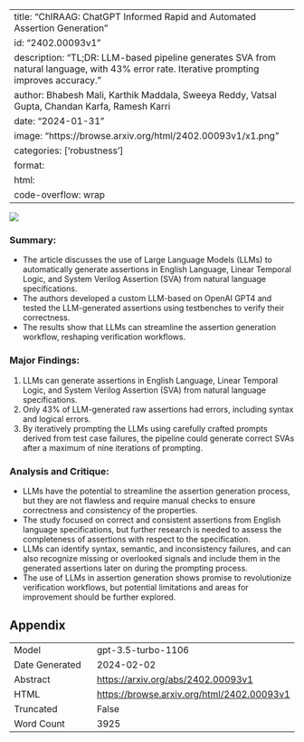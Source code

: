 
---
title: "ChIRAAG: ChatGPT Informed Rapid and Automated Assertion Generation"
id: "2402.00093v1"
description: "TL;DR: LLM-based pipeline generates SVA from natural language, with 43% error rate. Iterative prompting improves accuracy."
author: Bhabesh Mali, Karthik Maddala, Sweeya Reddy, Vatsal Gupta, Chandan Karfa, Ramesh Karri
date: "2024-01-31"
image: "https://browse.arxiv.org/html/2402.00093v1/x1.png"
categories: ['robustness']
format:
  html:
    code-overflow: wrap
---

![](https://browse.arxiv.org/html/2402.00093v1/x1.png)

### **Summary:**
- The article discusses the use of Large Language Models (LLMs) to automatically generate assertions in English Language, Linear Temporal Logic, and System Verilog Assertion (SVA) from natural language specifications.
- The authors developed a custom LLM-based on OpenAI GPT4 and tested the LLM-generated assertions using testbenches to verify their correctness.
- The results show that LLMs can streamline the assertion generation workflow, reshaping verification workflows.

### **Major Findings:**
1. LLMs can generate assertions in English Language, Linear Temporal Logic, and System Verilog Assertion (SVA) from natural language specifications.
2. Only 43% of LLM-generated raw assertions had errors, including syntax and logical errors.
3. By iteratively prompting the LLMs using carefully crafted prompts derived from test case failures, the pipeline could generate correct SVAs after a maximum of nine iterations of prompting.

### **Analysis and Critique:**
- LLMs have the potential to streamline the assertion generation process, but they are not flawless and require manual checks to ensure correctness and consistency of the properties.
- The study focused on correct and consistent assertions from English language specifications, but further research is needed to assess the completeness of assertions with respect to the specification.
- LLMs can identify syntax, semantic, and inconsistency failures, and can also recognize missing or overlooked signals and include them in the generated assertions later on during the prompting process.
- The use of LLMs in assertion generation shows promise to revolutionize verification workflows, but potential limitations and areas for improvement should be further explored.

## Appendix

|          |          |
|----------|----------|
| Model     | gpt-3.5-turbo-1106       |
| Date Generated     | 2024-02-02       |
| Abstract | [https://arxiv.org/abs/2402.00093v1](https://arxiv.org/abs/2402.00093v1)        |
| HTML     | [https://browse.arxiv.org/html/2402.00093v1](https://browse.arxiv.org/html/2402.00093v1)       |
| Truncated       | False       |
| Word Count       | 3925       |
